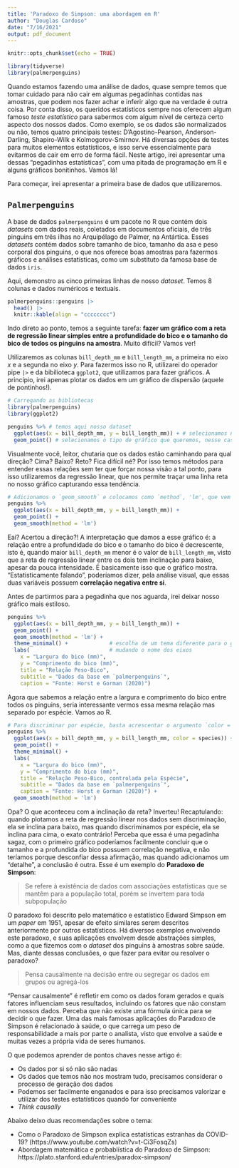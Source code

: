 ```yaml
---
title: 'Paradoxo de Simpson: uma abordagem em R'
author: "Douglas Cardoso"
date: "7/16/2021"
output: pdf_document
---
```


```r
knitr::opts_chunk$set(echo = TRUE)

library(tidyverse)
library(palmerpenguins)
```

Quando estamos fazendo uma análise de dados, quase sempre temos que tomar cuidado para não cair em algumas pegadinhas contidas nas amostras, que podem nos fazer achar e inferir algo que na verdade é outra coisa. Por conta disso, os queridos estatísticos sempre nos oferecem algum famoso *teste estatístico* para sabermos com algum nível de certeza certo aspecto dos nossos dados. Como exemplo, se os dados são normalizados ou não, temos quatro principais testes: D'Agostino-Pearson, Anderson-Darling, Shapiro-Wilk e Kolmogorov-Smirnov. Há diversas opções de testes para muitos elementos estatísticos, e isso serve essencialmente para evitarmos de cair em erro de forma fácil. Neste artigo, irei apresentar uma dessas "pegadinhas estatísticas", com uma pitada de programação em R e alguns gráficos bonitinhos. Vamos lá!

Para começar, irei apresentar a primeira base de dados que utilizaremos.

## `Palmerpenguins`

A base de dados `palmerpenguins` é um pacote no R que contém dois *datasets* com dados reais, coletados em documentos oficiais, de três pinguins em três ilhas no Arquipélago de Palmer, na Antártica. Esses *datasets* contém dados sobre tamanho de bico, tamanho da asa e peso corporal dos pinguins, o que nos oferece boas amostras para fazermos gráficos e análises estatísticas, como um substituto da famosa base de dados `iris`.

Aqui, demonstro as cinco primeiras linhas de nosso *dataset*. Temos 8 colunas e dados numéricos e textuais.

```r
palmerpenguins::penguins |>
  head() |>
  knitr::kable(align = "cccccccc")
```

Indo direto ao ponto, temos a seguinte tarefa: **fazer um gráfico com a reta de regressão linear simples entre a profundidade do bico e o tamanho do bico de todos os pinguins na amostra**. Muito difícil? Vamos ver!

Utilizaremos as colunas `bill_depth_mm` e `bill_length_mm`, a primeira no eixo $x$ e a segunda no eixo $y$. Para fazermos isso no R, utilizarei do operador pipe `|>` e da bibilioteca `ggplot2`, que utilizamos para fazer gráficos. A princípio, irei apenas plotar os dados em um gráfico de dispersão (aquele de pontinhos!).

```r

# Carregando as bibliotecas
library(palmerpenguins)
library(ggplot2)

penguins %>% # temos aqui nosso dataset
  ggplot(aes(x = bill_depth_mm, y = bill_length_mm)) + # selecionamos nossos eixos x e y 
  geom_point() # selecionamos o tipo de gráfico que queremos, nesse caso, "de pontos", dispersão
```
Visualmente você, leitor, chutaria que os dados estão caminhando para qual direção? Cima? Baixo? Reto? Fica difícil né? Por isso temos métodos para entender essas relações sem ter que forçar nossa visão a tal ponto, para isso utilizaremos da regressão linear, que nos permite traçar uma linha reta no nosso gráfico capturando essa tendência.

```r
# Adicionamos o `geom_smooth` e colocamos como `method`, 'lm', que vem de 'linear model'
penguins %>% 
  ggplot(aes(x = bill_depth_mm, y = bill_length_mm)) + 
  geom_point() +
  geom_smooth(method = 'lm')
```

Eaí? Acertou a direção?! A interpretação que damos a esse gráfico é: a relação entre a profundidade do bico e o tamanho do bico é decrescente, isto é, quando maior `bill_depth_mm` menor é o valor de `bill_length_mm`, visto que a reta de regressão linear entre os dois tem inclinação para baixo, apesar da pouca intensidade. É basicamente isso que o gráfico mostra. "Estatisticamente falando", poderíamos dizer, pela análise visual, que essas duas variáveis possuem **correlação negativa entre si**. 

Antes de partirmos para a pegadinha que nos aguarda, irei deixar nosso gráfico mais estiloso.


```r

penguins %>%
  ggplot(aes(x = bill_depth_mm, y = bill_length_mm)) + 
  geom_point() +
  geom_smooth(method = 'lm') +
  theme_minimal() +             # escolha de um tema diferente para o gráfico
  labs(                         # mudando o nome dos eixos
    x = "Largura do bico (mm)",
    y = "Comprimento do bico (mm)",
    title = "Relação Peso-Bico",
    subtitle = "Dados da base em `palmerpenguins`",
    caption = "Fonte: Horst e Gorman (2020)")
```


Agora que sabemos a relação entre a largura e comprimento do bico entre todos os pinguins, seria interessante vermos essa mesma relação mas separado por espécie. Vamos ao R.

```r

# Para discriminar por espécie, basta acrescentar o argumento `color = species` 
penguins %>%
  ggplot(aes(x = bill_depth_mm, y = bill_length_mm, color = species)) + 
  geom_point() +
  theme_minimal() + 
  labs(
    x = "Largura do bico (mm)",
    y = "Comprimento do bico (mm)",
    title = "Relação Peso-Bico, controlada pela Espécie",
    subtitle = "Dados da base em `palmerpenguins`",
    caption = "Fonte: Horst e Gorman (2020)") + 
  geom_smooth(method = 'lm')

```

Opa? O que aconteceu com a inclinação da reta? Inverteu! Recaptulando: quando plotamos a reta de regressão linear nos dados sem discriminação, ela se inclina para baixo, mas quando discriminamos por espécie, ela se inclina para cima, o exato contrário! Perceba que essa é uma pegadinha sagaz, com o primeiro gráfico poderíamos facilmente concluir que o tamanho e a profundida do bico possuem correlação negativa, e não teríamos porque desconfiar dessa afirmação, mas quando adicionamos um "detalhe", a conclusão é outra. Esse é um exemplo do **Paradoxo de Simpson**:

> Se refere à existência de dados com associações estatísticas que se mantêm para a população total, porém se invertem para toda subpopulação 

O paradoxo foi descrito pelo matemático e estatístico Edward Simpson em um *paper* em 1951, apesar de efeito similares serem descritos anteriormente por outros estatísticos. Há diversos exemplos envolvendo este paradoxo, e  suas aplicações envolvem desde abstrações simples, como a que fizemos com o *dataset* dos pinguins à amostras sobre saúde. Mas, diante dessas conclusões, o que fazer para evitar ou resolver o paradoxo?

> Pensa causalmente na decisão entre ou segregar os dados em grupos ou agregá-los

"Pensar causalmente" é refletir em como os dados foram gerados e quais fatores influenciam seus resultados, incluindo os fatores que não constam em nossos dados. Perceba que não existe uma fórmula única para se decidir o que fazer. Uma das mais famosas aplicações do Paradoxo de Simpson é relacionado à saúde, o que carrega um peso de responsabilidade a mais por parte o analista, visto que envolve a saúde e muitas vezes a própria vida de seres humanos. 

O que podemos aprender de pontos chaves nesse artigo é:

- Os dados por si só não são nadas
- Os dados que temos não nos mostram tudo, precisamos considerar o processo de geração dos dados
- Podemos ser facilmente enganados e para isso precisamos valorizar e utilizar dos testes estatísticos quando for conveniente
- *Think causally*

Abaixo deixo duas recomendações sobre o tema:

- Como o Paradoxo de Simpson explica estatísticas estranhas da COVID-19? (https://www.youtube.com/watch?v=t-Ci3FosqZs)
- Abordagem matemática e probablística do Paradoxo de Simpson: https://plato.stanford.edu/entries/paradox-simpson/